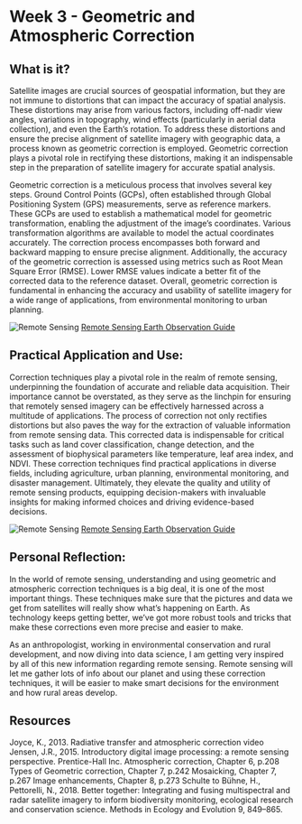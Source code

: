 # Week 3 - Geometric and Atmospheric Correction

## **What is it?**

Satellite images are crucial sources of geospatial information, but they are not immune to distortions that can impact the accuracy of spatial analysis. These distortions may arise from various factors, including off-nadir view angles, variations in topography, wind effects (particularly in aerial data collection), and even the Earth's rotation. To address these distortions and ensure the precise alignment of satellite imagery with geographic data, a process known as geometric correction is employed. Geometric correction plays a pivotal role in rectifying these distortions, making it an indispensable step in the preparation of satellite imagery for accurate spatial analysis.

Geometric correction is a meticulous process that involves several key steps. Ground Control Points (GCPs), often established through Global Positioning System (GPS) measurements, serve as reference markers. These GCPs are used to establish a mathematical model for geometric transformation, enabling the adjustment of the image's coordinates. Various transformation algorithms are available to model the actual coordinates accurately. The correction process encompasses both forward and backward mapping to ensure precise alignment. Additionally, the accuracy of the geometric correction is assessed using metrics such as Root Mean Square Error (RMSE). Lower RMSE values indicate a better fit of the corrected data to the reference dataset. Overall, geometric correction is fundamental in enhancing the accuracy and usability of satellite imagery for a wide range of applications, from environmental monitoring to urban planning.

![Remote Sensing](remote%20sensing.jpg)
[Remote Sensing Earth Observation Guide](https://gisgeography.com/remote-sensing-earth-observation-guide/)

## **Practical Application and Use:**

Correction techniques play a pivotal role in the realm of remote sensing, underpinning the foundation of accurate and reliable data acquisition. Their importance cannot be overstated, as they serve as the linchpin for ensuring that remotely sensed imagery can be effectively harnessed across a multitude of applications. The process of correction not only rectifies distortions but also paves the way for the extraction of valuable information from remote sensing data. This corrected data is indispensable for critical tasks such as land cover classification, change detection, and the assessment of biophysical parameters like temperature, leaf area index, and NDVI. These correction techniques find practical applications in diverse fields, including agriculture, urban planning, environmental monitoring, and disaster management. Ultimately, they elevate the quality and utility of remote sensing products, equipping decision-makers with invaluable insights for making informed choices and driving evidence-based decisions.

![Remote Sensing](remote%20sensing.jpg)
[Remote Sensing Earth Observation Guide](https://gisgeography.com/remote-sensing-earth-observation-guide/)

## **Personal Reflection:**

In the world of remote sensing, understanding and using geometric and atmospheric correction techniques is a big deal, it is one of the most important things. These techniques make sure that the pictures and data we get from satellites will really show what's happening on Earth. As technology keeps getting better, we've got more robust tools and tricks that make these corrections even more precise and easier to make.

As an anthropologist, working in environmental conservation and rural development, and now diving into data science, I am getting very inspired by all of this new information regarding remote sensing. Remote sensing will let me gather lots of info about our planet and using these correction techniques, it will be easier to make smart decisions for the environment and how rural areas develop.

## Resources

Joyce, K., 2013. Radiative transfer and atmospheric correction video
Jensen, J.R., 2015. Introductory digital image processing: a remote sensing perspective. Prentice-Hall Inc.
Atmospheric correction, Chapter 6, p.208
Types of Geometric correction, Chapter 7, p.242
Mosaicking, Chapter 7, p.267
Image enhancements, Chapter 8, p.273
Schulte to Bühne, H., Pettorelli, N., 2018. Better together: Integrating and fusing multispectral and radar satellite imagery to inform biodiversity monitoring, ecological research and conservation science. Methods in Ecology and Evolution 9, 849–865.


